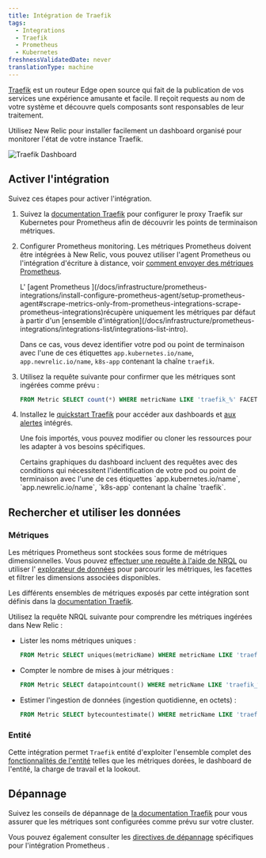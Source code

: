 ```yaml
---
title: Intégration de Traefik
tags:
  - Integrations
  - Traefik
  - Prometheus
  - Kubernetes
freshnessValidatedDate: never
translationType: machine
---
```


[Traefik](https://doc.traefik.io/traefik/) est un routeur Edge open source qui fait de la publication de vos services une expérience amusante et facile. Il reçoit requests au nom de votre système et découvre quels composants sont responsables de leur traitement.

Utilisez New Relic pour installer facilement un dashboard organisé pour monitorer l&apos;état de votre instance Traefik.

<img title="Traefik Dashboard" alt="Traefik Dashboard" src="/images/kubernetes_screenshot-crop_traefik-dashboard.webp" />

## Activer l&apos;intégration

Suivez ces étapes pour activer l&apos;intégration.

1. Suivez la [documentation Traefik](https://doc.traefik.io/traefik/getting-started/quick-start-with-kubernetes/) pour configurer le proxy Traefik sur Kubernetes pour Prometheus afin de découvrir les points de terminaison métriques.

2. Configurer Prometheus monitoring. Les métriques Prometheus doivent être intégrées à New Relic, vous pouvez utiliser l&apos;agent Prometheus ou l&apos;intégration d&apos;écriture à distance, voir [comment envoyer des métriques Prometheus](/docs/infrastructure/prometheus-integrations/get-started/send-prometheus-metric-data-new-relic/).

   <Callout variant="important">
     L&apos; [agent Prometheus ](/docs/infrastructure/prometheus-integrations/install-configure-prometheus-agent/setup-prometheus-agent#scrape-metrics-only-from-prometheus-integrations-scrape-prometheus-integrations)récupère uniquement les métriques par défaut à partir d&apos;un [ensemble d&apos;intégration](/docs/infrastructure/prometheus-integrations/integrations-list/integrations-list-intro).

     Dans ce cas, vous devez identifier votre pod ou point de terminaison avec l&apos;une de ces étiquettes `app.kubernetes.io/name`, `app.newrelic.io/name`, `k8s-app` contenant la chaîne `traefik`.
   </Callout>

3. Utilisez la requête suivante pour confirmer que les métriques sont ingérées comme prévu :

   ```sql
   FROM Metric SELECT count(*) WHERE metricName LIKE 'traefik_%' FACET metricName LIMIT MAX
   ```

4. Installez le [quickstart Traefik](https://newrelic.com/instant-observability/traefik) pour accéder aux dashboards et [aux alertes](/docs/alerts-applied-intelligence/new-relic-alerts/learn-alerts/introduction-alerts/) intégrés.

   Une fois importés, vous pouvez modifier ou cloner les ressources pour les adapter à vos besoins spécifiques.

   <Callout variant="important">
     Certains graphiques du dashboard incluent des requêtes avec des conditions qui nécessitent l&apos;identification de votre pod ou point de terminaison avec l&apos;une de ces étiquettes `app.kubernetes.io/name`, `app.newrelic.io/name`, `k8s-app` contenant la chaîne `traefik`.
   </Callout>

## Rechercher et utiliser les données

### Métriques

Les métriques Prometheus sont stockées sous forme de métriques dimensionnelles. Vous pouvez [effectuer une requête à l&apos;aide de NRQL](/docs/telemetry-data-platform/get-data/apis/query-metric-data-type/) ou utiliser l&apos; [explorateur de données](/docs/query-your-data/explore-query-data/browse-data/introduction-data-explorer/) pour parcourir les métriques, les facettes et filtrer les dimensions associées disponibles.

Les différents ensembles de métriques exposés par cette intégration sont définis dans la [documentation Traefik](https://doc.traefik.io/traefik/observability/metrics/overview/).

Utilisez la requête NRQL suivante pour comprendre les métriques ingérées dans New Relic :

* Lister les noms métriques uniques :

  ```sql
  FROM Metric SELECT uniques(metricName) WHERE metricName LIKE 'traefik_%' LIMIT MAX
  ```

* Compter le nombre de mises à jour métriques :

  ```sql
  FROM Metric SELECT datapointcount() WHERE metricName LIKE 'traefik_%' FACET metricName
  ```

* Estimer l&apos;ingestion de données (ingestion quotidienne, en octets) :

  ```sql
  FROM Metric SELECT bytecountestimate() WHERE metricName LIKE 'traefik_%' SINCE 1 day ago
  ```

### Entité

Cette intégration permet `Traefik` entité d&apos;exploiter l&apos;ensemble complet des [fonctionnalités de l&apos;entité](/docs/new-relic-solutions/new-relic-one/core-concepts/what-entity-new-relic/) telles que les métriques dorées, le dashboard de l&apos;entité, la charge de travail et la lookout.

## Dépannage

Suivez les conseils de dépannage de [la documentation Traefik](https://docs.gitlab.com/ee/user/clusters/agent/troubleshooting.html) pour vous assurer que les métriques sont configurées comme prévu sur votre cluster.

Vous pouvez également consulter les [directives de dépannage](/docs/infrastructure/prometheus-integrations/troubleshooting/no-data-appears-prometheus-integration) spécifiques pour l&apos;intégration Prometheus .